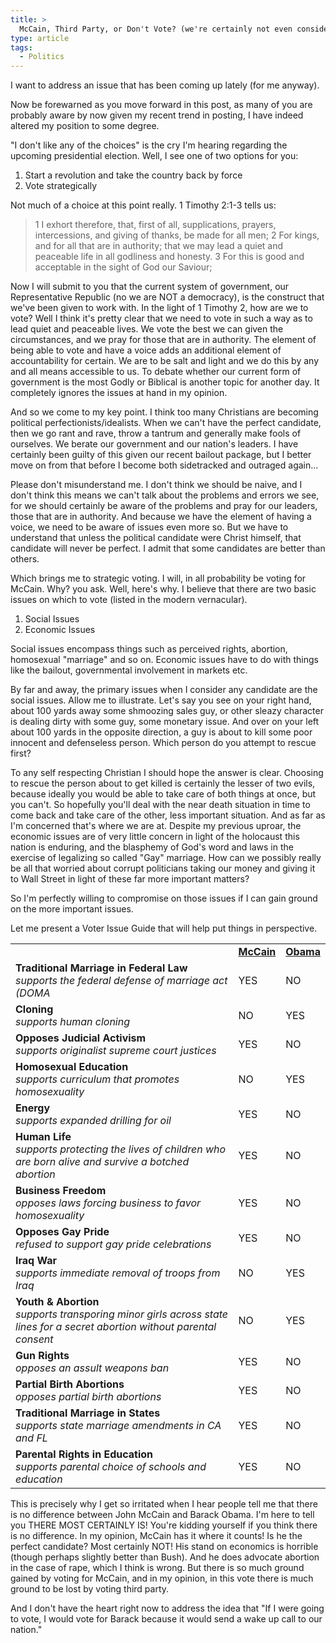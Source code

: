 ```yaml
---
title: >
  McCain, Third Party, or Don't Vote? (we're certainly not even considering Obama!)
type: article
tags:
  - Politics
---
```


I want to address an issue that has been coming up lately (for me anyway).

Now be forewarned as you move forward in this post, as many of you are probably aware by now given my recent trend in posting, I have indeed altered my position to some degree.

"I don't like any of the choices" is the cry I'm hearing regarding the upcoming presidential election. Well, I see one of two options for you:

1. Start a revolution and take the country back by force
2. Vote strategically

Not much of a choice at this point really. 1 Timothy 2:1-3 tells us:

> 1 I exhort therefore, that, first of all, supplications, prayers, intercessions, and giving of thanks, be made for all men; 2 For kings, and for all that are in authority; that we may lead a quiet and peaceable life in all godliness and honesty. 3 For this is good and acceptable in the sight of God our Saviour;

Now I will submit to you that the current system of government, our Representative Republic (no we are NOT a democracy), is the construct that we've been given to work with. In the light of 1 Timothy 2, how are we to vote? Well I think it's pretty clear that we need to vote in such a way as to lead quiet and peaceable lives. We vote the best we can given the circumstances, and we pray for those that are in authority. The element of being able to vote and have a voice adds an additional element of accountability for certain. We are to be salt and light and we do this by any and all means accessible to us. To debate whether our current form of government is the most Godly or Biblical is another topic for another day. It completely ignores the issues at hand in my opinion.

And so we come to my key point. I think too many Christians are becoming political perfectionists/idealists. When we can't have the perfect candidate, then we go rant and rave, throw a tantrum and generally make fools of ourselves. We berate our government and our nation's leaders. I have certainly been guilty of this given our recent bailout package, but I better move on from that before I become both sidetracked and outraged again...

Please don't misunderstand me. I don't think we should be naive, and I don't think this means we can't talk about the problems and errors we see, for we should certainly be aware of the problems and pray for our leaders, those that are in authority. And because we have the element of having a voice, we need to be aware of issues even more so. But we have to understand that unless the political candidate were Christ himself, that candidate will never be perfect. I admit that some candidates are better than others.

Which brings me to strategic voting. I will, in all probability be voting for McCain. Why? you ask. Well, here's why. I believe that there are two basic issues on which to vote (listed in the modern vernacular).

1. Social Issues
2. Economic Issues



Social issues encompass things such as perceived rights, abortion, homosexual "marriage" and so on. Economic issues have to do with things like the bailout, governmental involvement in markets etc.

By far and away, the primary issues when I consider any candidate are the social issues. Allow me to illustrate. Let's say you see on your right hand, about 100 yards away some shmoozing sales guy, or other sleazy character is dealing dirty with some guy, some monetary issue. And over on your left about 100 yards in the opposite direction, a guy is about to kill some poor innocent and defenseless person. Which person do you attempt to rescue first?

To any self respecting Christian I should hope the answer is clear. Choosing to rescue the person about to get killed is certainly the lesser of two evils, because ideally you would be able to take care of both things at once, but you can't. So hopefully you'll deal with the near death situation in time to come back and take care of the other, less important situation. And as far as I'm concerned that's where we are at. Despite my previous uproar, the economic issues are of very little concern in light of the holocaust this nation is enduring, and the blasphemy of God's word and laws in the exercise of legalizing so called "Gay" marriage. How can we possibly really be all that worried about corrupt politicians taking our money and giving it to Wall Street in light of these far more important matters?

So I'm perfectly willing to compromise on those issues if I can gain ground on the more important issues.

Let me present a Voter Issue Guide that will help put things in perspective.

<table>
    <tbody>
    <tr>
        <td>
            <div></div>
        </td><td>
        <div>
            <strong>
                <u>McCain</u>
            </strong>
        </div>
    </td>
        <td>
            <div>
                <strong>
                    <u>Obama</u>
                </strong>
            </div>
        </td>
    </tr>
    <tr>
        <td>
            <div>
                <strong>Traditional Marriage in Federal Law</strong>
                <br/>
                <em>supports the federal defense of marriage act (DOMA</em>
            </div>
        </td>
        <td>
            <div>YES</div>
        </td>
        <td>
            <div>NO</div>
        </td>
    </tr>
    <tr>
        <td>
            <div>
                <strong>Cloning</strong>
                <br/>
                <em>supports human cloning</em>
            </div>
        </td>
        <td>
            <div>NO</div>
        </td>
        <td>
            <div>YES</div>
        </td>
    </tr>
    <tr>
        <td>
            <div>
                <strong>Opposes Judicial Activism</strong>
                <br/>
                <em>supports originalist supreme court justices</em>
            </div>
        </td>
        <td>
            <div>YES</div>
        </td>
        <td>
            <div>NO</div>
        </td>
    </tr>
    <tr>
        <td>
            <div>
                <strong>Homosexual Education</strong>
                <br/>
                <em>supports curriculum that promotes homosexuality</em>
            </div>
        </td>
        <td>
            <div>NO</div>
        </td>
        <td>
            <div>YES</div>
        </td>
    </tr>
    <tr>
        <td>
            <div>
                <strong>Energy</strong>
                <br/>
                <em>supports expanded drilling for oil</em>
            </div>
        </td>
        <td>
            <div>YES</div>
        </td>
        <td>
            <div>NO</div>
        </td>
    </tr>
    <tr>
        <td>
            <div>
                <strong>Human Life</strong>
                <br/>
                <em>supports protecting the lives of children who are born alive and survive a botched abortion</em>
            </div>
        </td>
        <td>
            <div>YES</div>
        </td>
        <td>
            <div>NO</div>
        </td>
    </tr>
    <tr>
        <td>
            <div>
                <strong>Business Freedom</strong>
                <br/>
                <em>opposes laws forcing business to favor homosexuality</em>
            </div>
        </td>
        <td>
            <div>YES</div>
        </td>
        <td>
            <div>NO</div>
        </td>
    </tr>
    <tr>
        <td>
            <div>
                <strong>Opposes Gay Pride</strong>
                <br/>
                <em>refused to support gay pride celebrations</em>
            </div>
        </td>
        <td>
            <div>YES</div>
        </td>
        <td>
            <div>NO</div>
        </td>
    </tr>
    <tr>
        <td>
            <div>
                <strong>Iraq War</strong>
                <br/>
                <em>supports immediate removal of troops from Iraq</em>
            </div>
        </td>
        <td>
            <div>NO</div>
        </td>
        <td>
            <div>YES</div>
        </td>
    </tr>
    <tr>
        <td>
            <div>
                <strong>Youth & Abortion</strong>
                <br/>
                <em>supports transporing minor girls across state lines for a secret abortion without parental consent</em>
            </div>
        </td>
        <td>
            <div>NO</div>
        </td>
        <td>
            <div>YES</div>
        </td>
    </tr>
    <tr>
        <td>
            <div>
                <strong>Gun Rights</strong>
                <br/>
                <em>opposes an assult weapons ban</em>
            </div>
        </td>
        <td>
            <div>YES</div>
        </td>
        <td>
            <div>NO</div>
        </td>
    </tr>
    <tr>
        <td>
            <div>
                <strong>Partial Birth Abortions</strong>
                <br/>
                <em>opposes partial birth abortions</em>
            </div>
        </td>
        <td>
            <div>YES</div>
        </td>
        <td>
            <div>NO</div>
        </td>
    </tr>
    <tr>
        <td>
            <div>
                <strong>Traditional Marriage in States</strong>
                <br/>
                <em>supports state marriage amendments in CA and FL</em>
            </div>
        </td>
        <td>
            <div>YES</div>
        </td>
        <td>
            <div>NO</div>
        </td>
    </tr>
    <tr>
        <td>
            <div>
                <strong>Parental Rights in Education</strong>
                <br/>
                <em>supports parental choice of schools and education</em>
            </div>
        </td>
        <td>
            <div>YES</div>
        </td>
        <td>
            <div>NO</div>
        </td>
    </tr>
    </tbody>
</table>

This is precisely why I get so irritated when I hear people tell me that there is no difference between John McCain and Barack Obama. I'm here to tell you THERE MOST CERTAINLY IS! You're kidding yourself if you think there is no difference. In my opinion, McCain has it where it counts! Is he the perfect candidate? Most certainly NOT! His stand on economics is horrible (though perhaps slightly better than Bush). And he does advocate abortion in the case of rape, which I think is wrong. But there is so much ground gained by voting for McCain, and in my opinion, in this vote there is much ground to be lost by voting third party.

And I don't have the heart right now to address the idea that "If I were going to vote, I would vote for Barack because it would send a wake up call to our nation."
